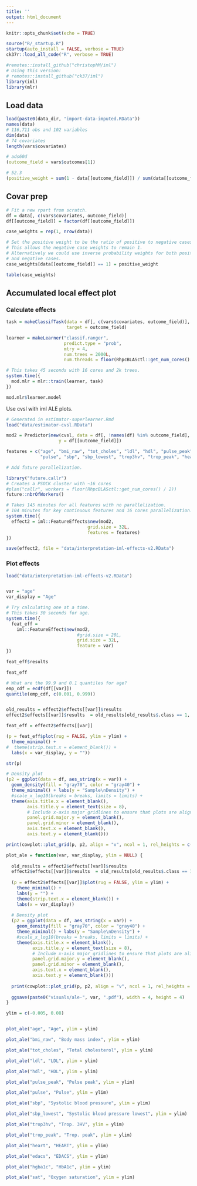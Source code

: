 ```yaml
---
title: ''
output: html_document
---
```


```r
knitr::opts_chunk$set(echo = TRUE)

source("R/_startup.R")
startup(auto_install = FALSE, verbose = TRUE)
ck37r::load_all_code("R", verbose = TRUE)

#remotes::install_github("christophM/iml")
# Using this version:
# remotes::install_github("ck37/iml")
library(iml)
library(mlr)
```

## Load data

```r
load(paste0(data_dir, "import-data-imputed.RData"))
names(data)
# 116,711 obs and 102 variables
dim(data)
# 74 covariates
length(vars$covariates)

# ads60d
(outcome_field = vars$outcomes[1])

# 52.3
(positive_weight = sum(1 - data[[outcome_field]]) / sum(data[[outcome_field]]))
```


## Covar prep

```r
# Fit a new rpart from scratch.
df = data[, c(vars$covariates, outcome_field)]
df[[outcome_field]] = factor(df[[outcome_field]])

case_weights = rep(1, nrow(data))

# Set the positive weight to be the ratio of positive to negative cases.
# This allows the negative case weights to remain 1.
# Alternatively we could use inverse probability weights for both positive
# and negative cases.
case_weights[data[[outcome_field]] == 1] = positive_weight

table(case_weights)
```

## Accumulated local effect plot

### Calculate effects

```r

task = makeClassifTask(data = df[, c(vars$covariates, outcome_field)],
                       target = outcome_field)

learner = makeLearner("classif.ranger",
                      predict.type = "prob",
                      mtry = 4,
                      num.trees = 2000L,
                      num.threads = floor(RhpcBLASctl::get_num_cores() / 2))

# This takes 45 seconds with 16 cores and 2k trees.
system.time({
  mod.mlr = mlr::train(learner, task)
})

mod.mlr$learner.model
```

Use cvsl with iml ALE plots.

```r
# Generated in estimator-superlearner.Rmd
load("data/estimator-cvsl.RData")

mod2 = Predictor$new(cvsl, data = df[, !names(df) %in% outcome_field],
                    y = df[[outcome_field]])

features = c("age", "bmi_raw", "tot_choles", "ldl", "hdl", "pulse_peak", "sat",
             "pulse", "sbp", "sbp_lowest", "trop3hv", "trop_peak", "heart", "edacs", "hgba1c")

# Add future parallelization.

library("future.callr")
# Creates a PSOCK cluster with ~16 cores
#plan("callr", workers = floor(RhpcBLASctl::get_num_cores() / 2))
future::nbrOfWorkers()

# Takes 145 minutes for all features with no parallelization.
# 104 minutes for key continuous features and 16 cores parallelization.
system.time({
  effect2 = iml::FeatureEffects$new(mod2,
                               grid.size = 32L,
                               features = features)
})

save(effect2, file = "data/interpretation-iml-effects-v2.RData")
```

### Plot effects

```r
load("data/interpretation-iml-effects-v2.RData")


var = "age"
var_display = "Age"

# Try calculating one at a time.
# This takes 30 seconds for age.
system.time({
  feat_eff = 
    iml::FeatureEffect$new(mod2,
                           #grid.size = 20L,
                           grid.size = 32L,
                           feature = var)
})

feat_eff$results

feat_eff

# What are the 99.9 and 0.1 quantiles for age?
emp_cdf = ecdf(df[[var]])
quantile(emp_cdf, c(0.001, 0.999))


old_results = effect2$effects[[var]]$results
effect2$effects[[var]]$results  = old_results[old_results$.class == 1, ]

feat_eff = effect2$effects[[var]]

(p = feat_eff$plot(rug = FALSE, ylim = ylim) +
  theme_minimal() +
#  theme(strip.text.x = element_blank()) +
  labs(x = var_display, y = ""))

str(p)

# Density plot
(p2 = ggplot(data = df, aes_string(x = var)) +
  geom_density(fill = "gray70", color = "gray40") +
  theme_minimal() + labs(y = "Sample\nDensity") +
  #scale_x_log10(breaks = breaks, limits = limits) +
  theme(axis.title.x = element_blank(),
        axis.title.y = element_text(size = 8),
        # Include x-axis major gridlines to ensure that plots are aligned.
        panel.grid.major.y = element_blank(),
        panel.grid.minor = element_blank(),
        axis.text.x = element_blank(),
        axis.text.y = element_blank()))

print(cowplot::plot_grid(p, p2, align = "v", ncol = 1, rel_heights = c(0.9, 0.1)))

plot_ale = function(var, var_display, ylim = NULL) {
  
  old_results = effect2$effects[[var]]$results
  effect2$effects[[var]]$results  = old_results[old_results$.class == 1, ]
  
  (p = effect2$effects[[var]]$plot(rug = FALSE, ylim = ylim) +
    theme_minimal() +
    labs(y = "") +
    theme(strip.text.x = element_blank()) +
    labs(x = var_display))
  
  # Density plot
  (p2 = ggplot(data = df, aes_string(x = var)) +
    geom_density(fill = "gray70", color = "gray40") +
    theme_minimal() + labs(y = "Sample\nDensity") +
    #scale_x_log10(breaks = breaks, limits = limits) +
    theme(axis.title.x = element_blank(),
          axis.title.y = element_text(size = 8),
          # Include x-axis major gridlines to ensure that plots are aligned.
          panel.grid.major.y = element_blank(),
          panel.grid.minor = element_blank(),
          axis.text.x = element_blank(),
          axis.text.y = element_blank()))
  
  print(cowplot::plot_grid(p, p2, align = "v", ncol = 1, rel_heights = c(0.9, 0.1)))
  
  ggsave(paste0("visuals/ale-", var, ".pdf"), width = 4, height = 4)
}

ylim = c(-0.005, 0.08)


plot_ale("age", "Age", ylim = ylim)

plot_ale("bmi_raw", "Body mass index", ylim = ylim)

plot_ale("tot_choles", "Total cholesterol", ylim = ylim)

plot_ale("ldl", "LDL", ylim = ylim)

plot_ale("hdl", "HDL", ylim = ylim)

plot_ale("pulse_peak", "Pulse peak", ylim = ylim)

plot_ale("pulse", "Pulse", ylim = ylim)

plot_ale("sbp", "Systolic blood pressure", ylim = ylim)

plot_ale("sbp_lowest", "Systolic blood pressure lowest", ylim = ylim)

plot_ale("trop3hv", "Trop. 3HV", ylim = ylim)

plot_ale("trop_peak", "Trop. peak", ylim = ylim)

plot_ale("heart", "HEART", ylim = ylim)

plot_ale("edacs", "EDACS", ylim = ylim)

plot_ale("hgba1c", "HbA1c", ylim = ylim)

plot_ale("sat", "Oxygen saturation", ylim = ylim)
```
